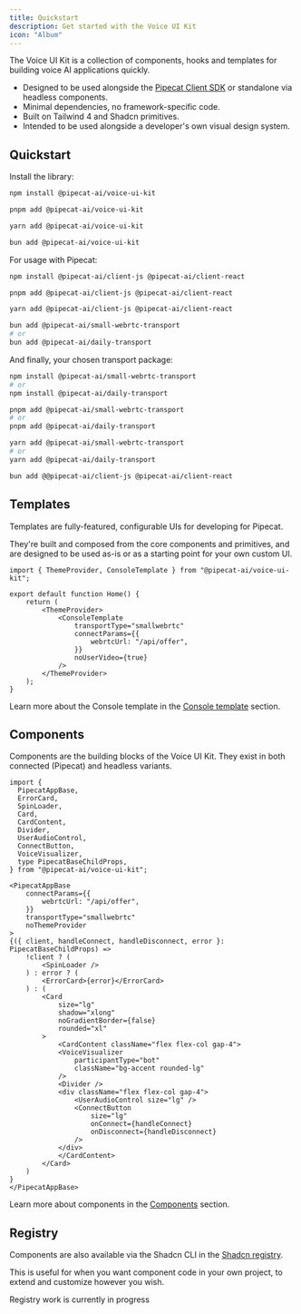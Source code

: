 ```yaml
---
title: Quickstart
description: Get started with the Voice UI Kit
icon: "Album"
---
```


The Voice UI Kit is a collection of components, hooks and templates for building voice AI applications quickly.

- Designed to be used alongside the [Pipecat Client SDK](https://github.com/pipecat-ai/client-js) or standalone via headless components.
- Minimal dependencies, no framework-specific code.
- Built on Tailwind 4 and Shadcn primitives.
- Intended to be used alongside a developer's own visual design system.


## Quickstart

Install the library:

```bash tab="npm"
npm install @pipecat-ai/voice-ui-kit
```

```bash tab="pnpm"
pnpm add @pipecat-ai/voice-ui-kit
```

```bash tab="yarn"
yarn add @pipecat-ai/voice-ui-kit
```

```bash tab="bun"
bun add @pipecat-ai/voice-ui-kit
```

For usage with Pipecat:

```bash tab="npm"
npm install @pipecat-ai/client-js @pipecat-ai/client-react
```

```bash tab="pnpm"
pnpm add @pipecat-ai/client-js @pipecat-ai/client-react
```

```bash tab="yarn"
yarn add @pipecat-ai/client-js @pipecat-ai/client-react
```

```bash tab="bun"
bun add @pipecat-ai/small-webrtc-transport 
# or
bun add @pipecat-ai/daily-transport
```

And finally, your chosen transport package:

```bash tab="npm"
npm install @pipecat-ai/small-webrtc-transport 
# or
npm install @pipecat-ai/daily-transport
```

```bash tab="pnpm"
pnpm add @pipecat-ai/small-webrtc-transport 
# or
pnpm add @pipecat-ai/daily-transport
```

```bash tab="yarn"
yarn add @pipecat-ai/small-webrtc-transport 
# or
yarn add @pipecat-ai/daily-transport
```

```bash tab="bun"
bun add @@pipecat-ai/client-js @pipecat-ai/client-react
```

## Templates

Templates are fully-featured, configurable UIs for developing for Pipecat.

They're built and composed from the core components and primitives, and are designed to be used as-is or as a starting point for your own custom UI.


```tsx title="Console template" lineNumbers
import { ThemeProvider, ConsoleTemplate } from "@pipecat-ai/voice-ui-kit";

export default function Home() {
    return (
        <ThemeProvider>
            <ConsoleTemplate
                transportType="smallwebrtc"
                connectParams={{
                    webrtcUrl: "/api/offer", 
                }}
                noUserVideo={true}
            />
        </ThemeProvider>
    );
}
```

Learn more about the Console template in the [Console template](/docs/templates/console) section.


## Components

Components are the building blocks of the Voice UI Kit. They exist in both connected (Pipecat) and headless variants. 

```tsx title="App.tsx" lineNumbers
import {
  PipecatAppBase,
  ErrorCard,
  SpinLoader,
  Card,
  CardContent,
  Divider,
  UserAudioControl,
  ConnectButton,
  VoiceVisualizer,
  type PipecatBaseChildProps,
} from "@pipecat-ai/voice-ui-kit";

<PipecatAppBase
    connectParams={{
        webrtcUrl: "/api/offer",
    }}
    transportType="smallwebrtc"
    noThemeProvider
>
{({ client, handleConnect, handleDisconnect, error }: PipecatBaseChildProps) =>
    !client ? (
        <SpinLoader />
    ) : error ? (
        <ErrorCard>{error}</ErrorCard>
    ) : (
        <Card
            size="lg"
            shadow="xlong"
            noGradientBorder={false}
            rounded="xl"
        >
            <CardContent className="flex flex-col gap-4">
            <VoiceVisualizer
                participantType="bot"
                className="bg-accent rounded-lg"
            />
            <Divider />
            <div className="flex flex-col gap-4">
                <UserAudioControl size="lg" />
                <ConnectButton
                    size="lg"
                    onConnect={handleConnect}
                    onDisconnect={handleDisconnect}
                />
            </div>
            </CardContent>
        </Card>
    )
}
</PipecatAppBase>
```

Learn more about components in the [Components](/docs/components) section.


## Registry

Components are also available via the Shadcn CLI in the [Shadcn registry](https://ui.shadcn.com/docs/registry/overview).

This is useful for when you want component code in your own project, to extend and customize however you wish.

<Callout>
  Registry work is currently in progress
</Callout>
